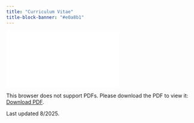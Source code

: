 ```yaml
---
title: "Curriculum Vitae"
title-block-banner: "#e0a8b1"
---
```


<object data="Wu_CV_2025.pdf" type="application/pdf" width="900px" height="900px">

<embed src="Wu_CV_2025.pdf">

<p>This browser does not support PDFs. Please download the PDF to view it: <a href="Wu_CV_2025.pdf">Download PDF</a>.</p>

</embed>

</object>

Last updated 8/2025.
